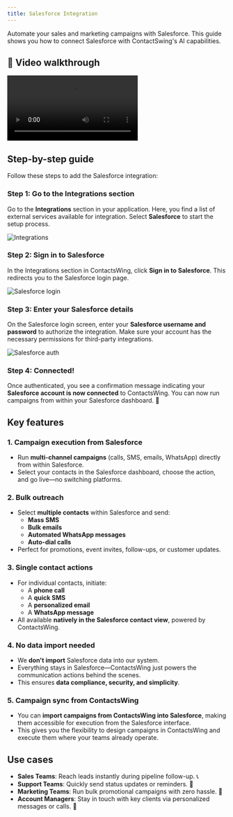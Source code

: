 ```yaml
---
title: Salesforce Integration
---
```


Automate your sales and marketing campaigns with Salesforce. This guide shows you how to connect Salesforce with ContactSwing's AI capabilities.

## 🎥 Video walkthrough

<div class="card-video">
  <video src="https://storage.googleapis.com/helpsessionvideos/Contactswing/Videos/salesforce.mp4" autoplay playsinline controls title="Salesforce Integration"></video>
</div>


## Step-by-step guide

Follow these steps to add the Salesforce integration:

### Step 1: Go to the Integrations section
Go to the **Integrations** section in your application. Here, you find a list of external services available for integration. Select **Salesforce** to start the setup process.

<img src="https://storage.googleapis.com/helpsessionvideos/Contactswing/images/all.jpg" alt="Integrations" />

### Step 2: Sign in to Salesforce
In the Integrations section in ContactsWing, click **Sign in to Salesforce**. This redirects you to the Salesforce login page.

<img src="https://storage.googleapis.com/helpsessionvideos/Contactswing/images/sf1.jpg" alt="Salesforce login" />


### Step 3: Enter your Salesforce details
On the Salesforce login screen, enter your **Salesforce username and password** to authorize the integration. Make sure your account has the necessary permissions for third-party integrations.

<img src="https://storage.googleapis.com/helpsessionvideos/Contactswing/images/sf2.jpg" alt="Salesforce auth" />


### Step 4: Connected!
Once authenticated, you see a confirmation message indicating your **Salesforce account is now connected** to ContactsWing. You can now run campaigns from within your Salesforce dashboard. 🎉

## Key features

### 1. Campaign execution from Salesforce
- Run **multi-channel campaigns** (calls, SMS, emails, WhatsApp) directly from within Salesforce.
- Select your contacts in the Salesforce dashboard, choose the action, and go live—no switching platforms.

### 2. Bulk outreach
- Select **multiple contacts** within Salesforce and send:
  - **Mass SMS**
  - **Bulk emails**
  - **Automated WhatsApp messages**
  - **Auto-dial calls**
- Perfect for promotions, event invites, follow-ups, or customer updates.

### 3. Single contact actions
- For individual contacts, initiate:
  - A **phone call**
  - A **quick SMS**
  - A **personalized email**
  - A **WhatsApp message**
- All available **natively in the Salesforce contact view**, powered by ContactsWing.

### 4. No data import needed
- We **don't import** Salesforce data into our system.
- Everything stays in Salesforce—ContactsWing just powers the communication actions behind the scenes.
- This ensures **data compliance, security, and simplicity**.

### 5. Campaign sync from ContactsWing
- You can **import campaigns from ContactsWing into Salesforce**, making them accessible for execution from the Salesforce interface.
- This gives you the flexibility to design campaigns in ContactsWing and execute them where your teams already operate.

## Use cases

- **Sales Teams**: Reach leads instantly during pipeline follow-up. 📞
- **Support Teams**: Quickly send status updates or reminders. 📨
- **Marketing Teams**: Run bulk promotional campaigns with zero hassle. 📢
- **Account Managers**: Stay in touch with key clients via personalized messages or calls. 🤝
